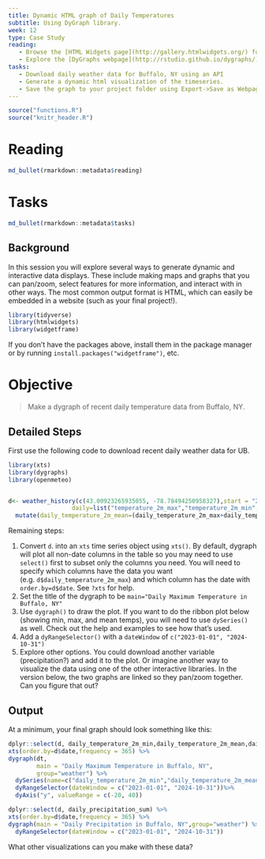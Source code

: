 ```yaml
---
title: Dynamic HTML graph of Daily Temperatures
subtitle: Using DyGraph library.
week: 12
type: Case Study
reading:
   - Browse the [HTML Widgets page](http://gallery.htmlwidgets.org/) for many more examples. Take notes in your readme.md about potential uses in your project.
   - Explore the [DyGraphs webpage](http://rstudio.github.io/dygraphs/)
tasks:
   - Download daily weather data for Buffalo, NY using an API
   - Generate a dynamic html visualization of the timeseries. 
   - Save the graph to your project folder using Export->Save as Webpage
---
```



```r
source("functions.R")
source("knitr_header.R")
```

# Reading

```r
md_bullet(rmarkdown::metadata$reading)
```


# Tasks

```r
md_bullet(rmarkdown::metadata$tasks)
```

## Background
In this session you will explore several ways to generate dynamic and interactive data displays.  These include making maps and graphs that you can pan/zoom, select features for more information, and interact with in other ways.  The most common output format is HTML, which can easily be embedded in a website (such as your final project!).

```r
library(tidyverse)
library(htmlwidgets)
library(widgetframe)
```

If you don't have the packages above, install them in the package manager or by running `install.packages("widgetframe")`, etc. 

# Objective
> Make a dygraph of recent daily temperature data from Buffalo, NY.

## Detailed Steps

First use the following code to download recent daily weather data for UB.

```r
library(xts)
library(dygraphs)
library(openmeteo)


d<- weather_history(c(43.00923265935055, -78.78494250958327),start = "2023-01-01",end=today(),
                  daily=list("temperature_2m_max","temperature_2m_min","precipitation_sum")) %>% 
  mutate(daily_temperature_2m_mean=(daily_temperature_2m_max+daily_temperature_2m_min)/2)

```

Remaining steps:

1. Convert `d`. into an `xts` time series object using `xts()`.  By default, dygraph will plot all non-date columns in the table so you may need to use `select()` first to subset only the columns you need. You will need to specify which columns have the data you want (e.g. `d$daily_temperature_2m_max`) and which column has the date with `order.by=d$date`.   See `?xts` for help. 
2. Set the title of the dygraph to be `main="Daily Maximum Temperature in Buffalo, NY"`
3. Use `dygraph()` to draw the plot. If you want to do the ribbon plot below (showing min, max, and mean temps), you will need to use `dySeries()` as well.  Check out the help and examples to see how that's used.
4. Add a `dyRangeSelector()` with a `dateWindow` of `c("2023-01-01", "2024-10-31")`
5. Explore other options.  You could download another variable (precipitation?) and add it to the plot. Or imagine another way to visualize the data using one of the other interactive libraries.  In the version below, the two graphs are linked so they pan/zoom together.  Can you figure that out?

## Output

At a minimum, your final graph should look something like this:

```r
dplyr::select(d, daily_temperature_2m_min,daily_temperature_2m_mean,daily_temperature_2m_max) %>% 
xts(order.by=d$date,frequency = 365) %>% 
dygraph(dt, 
        main = "Daily Maximum Temperature in Buffalo, NY",
        group="weather") %>% 
  dySeries(name=c("daily_temperature_2m_min","daily_temperature_2m_mean","daily_temperature_2m_max")) %>% 
  dyRangeSelector(dateWindow = c("2023-01-01", "2024-10-31"))%>%
  dyAxis("y", valueRange = c(-20, 40)) 
```

```r
dplyr::select(d, daily_precipitation_sum) %>% 
xts(order.by=d$date,frequency = 365) %>% 
dygraph(main = "Daily Precipitation in Buffalo, NY",group="weather") %>% 
  dyRangeSelector(dateWindow = c("2023-01-01", "2024-10-31"))
```

What other visualizations can you make with these data?


```r


```

